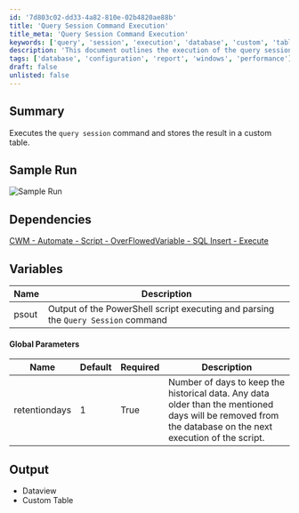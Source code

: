 ```yaml
---
id: '7d803c02-dd33-4a82-810e-02b4820ae88b'
title: 'Query Session Command Execution'
title_meta: 'Query Session Command Execution'
keywords: ['query', 'session', 'execution', 'database', 'custom', 'table']
description: 'This document outlines the execution of the query session command and how to store the results in a custom table. It includes sample runs, dependencies, variable descriptions, global parameters, and output details.'
tags: ['database', 'configuration', 'report', 'windows', 'performance']
draft: false
unlisted: false
---
```

## Summary

Executes the `query session` command and stores the result in a custom table.

## Sample Run

![Sample Run](../../../static/img/Windows-Sessions-DV,-Globals/image_1.png)

## Dependencies

[CWM - Automate - Script - OverFlowedVariable - SQL Insert - Execute](https://proval.itglue.com/DOC-5078775-10546355)

## Variables

| Name  | Description                                                                                     |
|-------|-------------------------------------------------------------------------------------------------|
| psout | Output of the PowerShell script executing and parsing the `Query Session` command              |

#### Global Parameters

| Name          | Default | Required | Description                                                                                                           |
|---------------|---------|----------|-----------------------------------------------------------------------------------------------------------------------|
| retentiondays | 1       | True     | Number of days to keep the historical data. Any data older than the mentioned days will be removed from the database on the next execution of the script. |

## Output

- Dataview
- Custom Table












